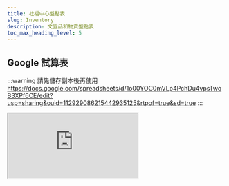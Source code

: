 ---
title: 社福中心盤點表
slug: Inventory
description: 文宣品和物資盤點表
toc_max_heading_level: 5
---  


## Google 試算表
:::warning 請先儲存副本後再使用
https://docs.google.com/spreadsheets/d/1o00YOC0mVLp4PchDu4vpsTwoB3XPf6CE/edit?usp=sharing&ouid=112929086215442935125&rtpof=true&sd=true
:::

<iframe src="https://docs.google.com/spreadsheets/d/e/2PACX-1vQrmvW1kfLKQvynz8AHMRX7qjTFYQ-0VUEiK1UZGwkBLSXI8gDDRlKOfPbfVzyMPQ/pubhtml?widget=true&headers=false" />

